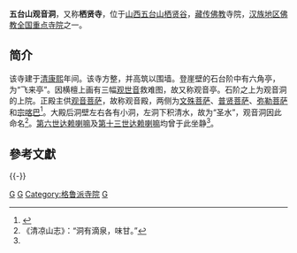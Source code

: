{{Otheruses|观音洞|subject=位于山西五台山栖贤谷的观音洞|other=同名或類似名的其它條目描述}}
'''五台山观音洞'''，又称'''栖贤寺'''，位于[[山西省|山西]][[五台山|五台山]][[栖贤谷|栖贤谷]]，[[藏传佛教|藏传佛教]]寺院，[[汉族地区佛教全国重点寺院|汉族地区佛教全国重点寺院]]之一。

== 简介 ==
该寺建于[[清朝|清]][[康熙|康熙]]年间。该寺方整，并高筑以围墙。登崖壁的石台阶中有六角亭，为“飞来亭”。因横檀上画有三幅[[观世音|观世音]]救难图，故又称观音亭。石阶之上为观音洞的上院。正殿主供[[观音菩萨|观音菩萨]]，故称观音殿，两侧为[[文殊菩萨|文殊菩萨]]、[[普贤菩萨|普贤菩萨]]、[[弥勒菩萨|弥勒菩萨]]和[[宗喀巴|宗喀巴]]<ref name="gys">{{cite web|language=zh-hans|url=http://www.gyd.chinawts.com/list/gyd/index.htm|title=观音洞简介|publisher=五台山|accessdate=2010年7月31日|deadurl=yes|archiveurl=https://web.archive.org/web/20110504162955/http://www.gyd.chinawts.com/list/gyd/index.htm|archivedate=2011年5月4日}}</ref>。大殿后洞壁左右各有小洞，左洞下积清水，故为“圣水”，观音洞因此命名<ref>《清凉山志》：“洞有滴泉，味甘。”</ref>。[[第六世达赖喇嘛|第六世达赖喇嘛]]及[[第十三世达赖喇嘛|第十三世达赖喇嘛]]均曾于此坐静<ref name="gys" />。

== 參考文獻 ==
{{Reflist}}

{{佛教小作品}}
{{-}}
{{China-buddhism-temple}}
[[Category:汉族地区佛教全国重点寺院|G]]
[[Category:山西藏传佛教寺院|G]]
[[Category:格鲁派寺院|Category:格鲁派寺院]]
[[Category:五台山佛寺|G]]